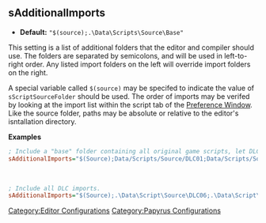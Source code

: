 <onlyinclude>
== sAdditionalImports ==
* '''Default:''' <Code>"$(source);.\Data\Scripts\Source\Base"</Code>

This setting is a list of additional folders that the editor and compiler should use.
The folders are separated by semicolons, and will be used in left-to-right order.
Any listed import folders on the left will override import folders on the right.

A special variable called <Code>$(source)</Code> may be specifed to indicate the value of <Code>sScriptSourceFolder</Code> should be used.
The order of imports may be verifed by looking at the import list within the script tab of the [[Preference Window]].
Like the source folder, paths may be absolute or relative to the editor's isntallation directory.

'''Examples'''
<source lang="ini">
; Include a "base" folder containing all original game scripts, let DLC1 override it, and then finally override both with the source folder:
sAdditionalImports="$(Source);Data/Scripts/Source/DLC01;Data/Scripts/Source/Base"
</Source>
<BR>
<source lang="ini">
; Include all DLC imports.
sAdditionalImports="$(Source);.\Data\Script\Source\DLC06;.\Data\Script\Source\DLC05;.\Data\Script\Source\DLC04;.\Data\Script\Source\DLC03;.\Data\Script\Source\DLC02;.\Data\Script\Source\DLC01;.\Data\Script\Source\Base"
</Source>
</onlyinclude>


[[Category:Editor Configurations]]
[[Category:Papyrus Configurations]]